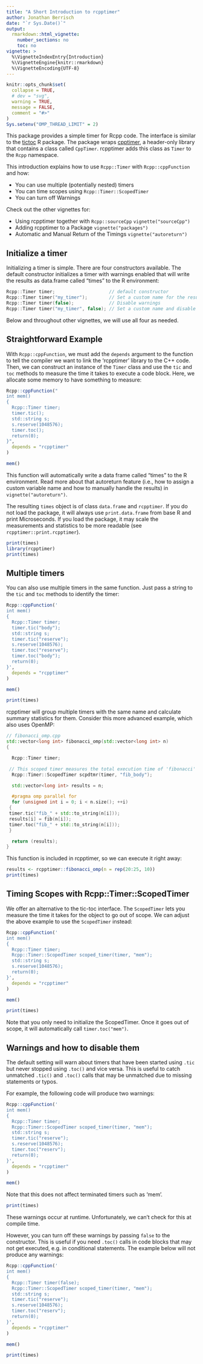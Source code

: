 ```yaml
---
title: "A Short Introduction to rcpptimer"
author: Jonathan Berrisch
date: "`r Sys.Date()`"
output:
  rmarkdown::html_vignette:
    number_sections: no
    toc: no
vignette: >
  %\VignetteIndexEntry{Introduction}
  %\VignetteEngine{knitr::rmarkdown}
  %\VignetteEncoding{UTF-8}
---
```


```r
knitr::opts_chunk$set(
  collapse = TRUE,
  # dev = "svg",
  warning = TRUE,
  message = FALSE,
  comment = "#>"
)
Sys.setenv("OMP_THREAD_LIMIT" = 2)
```

This package provides a simple timer for Rcpp code. The interface is similar to the [tictoc](https://CRAN.R-project.org/package=tictoc) R package. The package wraps [cpptimer](https://github.com/BerriJ/cpptimer), a header-only library that contains a class called `CppTimer`. rcpptimer adds this class as `Timer` to the `Rcpp` namespace. 

This introduction explains how to use `Rcpp::Timer` with `Rcpp::cppFunction` and how:

- You can use multiple (potentially nested) timers
- You can time scopes using `Rcpp::Timer::ScopedTimer`
- You can turn off Warnings

Check out the other vignettes for:

- Using rcpptimer together with `Rcpp::sourceCpp` `vignette("sourceCpp")`
- Adding rcpptimer to a Package `vignette("packages")`
- Automatic and Manual Return of the Timings `vignette("autoreturn")`

## Initialize a timer

Initializing a timer is simple. There are four constructors available. The default constructor initializes a timer with warnings enabled that will write the results as data.frame called "times" to the R environment:

```c++
Rcpp::Timer timer;                    // default constructor
Rcpp::Timer timer("my_timer");        // Set a custom name for the results
Rcpp::Timer timer(false);             // Disable warnings
Rcpp::Timer timer("my_timer", false); // Set a custom name and disable warnings
```
Below and throughout other vignettes, we will use all four as needed.

## Straightforward Example

With `Rcpp::cppFunction`, we must add the `depends` argument to the function to tell the compiler we want to link the 'rcpptimer' library to the C++ code. Then, we can construct an instance of the `Timer` class and use the `tic` and `toc` methods to measure the time it takes to execute a code block. Here, we allocate some memory to have something to measure:

```r
Rcpp::cppFunction("
int mem()
{
  Rcpp::Timer timer;
  timer.tic();
  std::string s;
  s.reserve(1048576);
  timer.toc();
  return(0);
}",
  depends = "rcpptimer"
)

mem()
```

This function will automatically write a data frame called "times" to the R environment. Read more about that autoreturn feature (i.e., how to assign a custom variable name and how to manually handle the results) in `vignette("autoreturn")`. 

The resulting `times` object is of class `data.frame` and `rcpptimer`. If you do not load the package, it will always use `print.data.frame` from base R and print Microseconds. If you load the package, it may scale the measurements and statistics to be more readable (see `rcpptimer::print.rcpptimer`).

```r
print(times)
library(rcpptimer)
print(times)
```

## Multiple timers

You can also use multiple timers in the same function. Just pass a string to the `tic` and `toc` methods to identify the timer:

```r
Rcpp::cppFunction('
int mem()
{
  Rcpp::Timer timer;
  timer.tic("body");
  std::string s;
  timer.tic("reserve");
  s.reserve(1048576);
  timer.toc("reserve");
  timer.toc("body");
  return(0);
}',
  depends = "rcpptimer"
)

mem()

print(times)
```

rcpptimer will group multiple timers with the same name and calculate summary statistics for them. Consider this more advanced example, which also uses OpenMP:

```c++
// fibonacci_omp.cpp
std::vector<long int> fibonacci_omp(std::vector<long int> n)
{

  Rcpp::Timer timer;

 // This scoped timer measures the total execution time of 'fibonacci'
  Rcpp::Timer::ScopedTimer scpdtmr(timer, "fib_body");

  std::vector<long int> results = n;

  #pragma omp parallel for
  for (unsigned int i = 0; i < n.size(); ++i)
 {
 timer.tic("fib_" + std::to_string(n[i]));
 results[i] = fib(n[i]);
 timer.toc("fib_" + std::to_string(n[i]));
 }

  return (results);
}
```

This function is included in rcpptimer, so we can execute it right away: 

```r
results <- rcpptimer::fibonacci_omp(n = rep(20:25, 10))
print(times)
```

## Timing Scopes with Rcpp::Timer::ScopedTimer

We offer an alternative to the tic-toc interface. The `ScopedTimer` lets you measure the time it takes for the object to go out of scope. We can adjust the above example to use the `ScopedTimer` instead:

```r
Rcpp::cppFunction('
int mem()
{
  Rcpp::Timer timer;
  Rcpp::Timer::ScopedTimer scoped_timer(timer, "mem");
  std::string s;
  s.reserve(1048576);
  return(0);
}',
  depends = "rcpptimer"
)

mem()

print(times)
```

Note that you only need to initialize the ScopedTimer. Once it goes out of scope, it will automatically call `timer.toc("mem")`.

## Warnings and how to disable them

The default setting will warn about timers that have been started using `.tic` but never stopped using `.toc()` and vice versa. This is useful to catch unmatched `.tic()` and `.toc()` calls that may be unmatched due to missing statements or typos.

For example, the following code will produce two warnings:

```r
Rcpp::cppFunction('
int mem()
{
  Rcpp::Timer timer;
  Rcpp::Timer::ScopedTimer scoped_timer(timer, "mem");
  std::string s;
  timer.tic("reserve");
  s.reserve(1048576);
  timer.toc("reserv");
  return(0);
}',
  depends = "rcpptimer"
)

mem()
```

Note that this does not affect terminated timers such as 'mem'. 

```r
print(times)
```

These warnings occur at runtime. Unfortunately, we can't check for this at compile time.

However, you can turn off these warnings by passing `false` to the constructor. This is useful if you need `.toc()` calls in code blocks that may not get executed, e.g. in conditional statements. The example below will not produce any warnings:

```r
Rcpp::cppFunction('
int mem()
{
  Rcpp::Timer timer(false);
  Rcpp::Timer::ScopedTimer scoped_timer(timer, "mem");
  std::string s;
  timer.tic("reserve");
  s.reserve(1048576);
  timer.toc("reserv");
  return(0);
}',
  depends = "rcpptimer"
)

mem()

print(times)
```